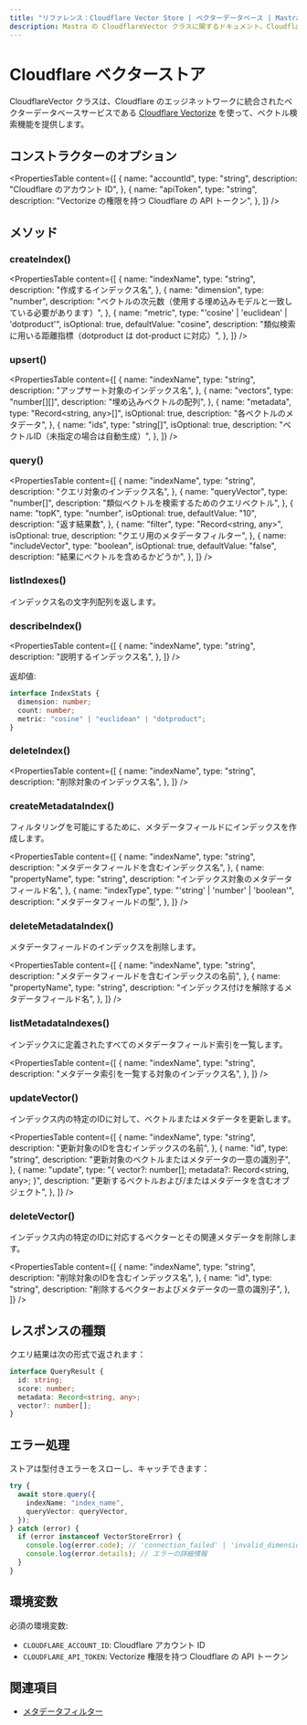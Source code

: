 ```yaml
---
title: "リファレンス：Cloudflare Vector Store | ベクターデータベース | Mastra ドキュメント"
description: Mastra の CloudflareVector クラスに関するドキュメント。Cloudflare Vectorize を用いたベクトル検索機能を提供します。
---
```


# Cloudflare ベクターストア

CloudflareVector クラスは、Cloudflare のエッジネットワークに統合されたベクターデータベースサービスである [Cloudflare Vectorize](https://developers.cloudflare.com/vectorize/) を使って、ベクトル検索機能を提供します。

## コンストラクターのオプション

<PropertiesTable
  content={[
    {
      name: "accountId",
      type: "string",
      description: "Cloudflare のアカウント ID",
    },
    {
      name: "apiToken",
      type: "string",
      description: "Vectorize の権限を持つ Cloudflare の API トークン",
    },
  ]}
/>

## メソッド

### createIndex()

<PropertiesTable
  content={[
    {
      name: "indexName",
      type: "string",
      description: "作成するインデックス名",
    },
    {
      name: "dimension",
      type: "number",
      description: "ベクトルの次元数（使用する埋め込みモデルと一致している必要があります）",
    },
    {
      name: "metric",
      type: "'cosine' | 'euclidean' | 'dotproduct'",
      isOptional: true,
      defaultValue: "cosine",
      description:
        "類似検索に用いる距離指標（dotproduct は dot-product に対応）",
    },
  ]}
/>

### upsert()

<PropertiesTable
  content={[
    {
      name: "indexName",
      type: "string",
      description: "アップサート対象のインデックス名",
    },
    {
      name: "vectors",
      type: "number[][]",
      description: "埋め込みベクトルの配列",
    },
    {
      name: "metadata",
      type: "Record<string, any>[]",
      isOptional: true,
      description: "各ベクトルのメタデータ",
    },
    {
      name: "ids",
      type: "string[]",
      isOptional: true,
      description: "ベクトルID（未指定の場合は自動生成）",
    },
  ]}
/>

### query()

<PropertiesTable
  content={[
    {
      name: "indexName",
      type: "string",
      description: "クエリ対象のインデックス名",
    },
    {
      name: "queryVector",
      type: "number[]",
      description: "類似ベクトルを検索するためのクエリベクトル",
    },
    {
      name: "topK",
      type: "number",
      isOptional: true,
      defaultValue: "10",
      description: "返す結果数",
    },
    {
      name: "filter",
      type: "Record<string, any>",
      isOptional: true,
      description: "クエリ用のメタデータフィルター",
    },
    {
      name: "includeVector",
      type: "boolean",
      isOptional: true,
      defaultValue: "false",
      description: "結果にベクトルを含めるかどうか",
    },
  ]}
/>

### listIndexes()

インデックス名の文字列配列を返します。

### describeIndex()

<PropertiesTable
  content={[
{
  name: "indexName",
  type: "string",
  description: "説明するインデックス名",
},
]}
/>

返却値:

```typescript copy
interface IndexStats {
  dimension: number;
  count: number;
  metric: "cosine" | "euclidean" | "dotproduct";
}
```


### deleteIndex()

<PropertiesTable
  content={[
    {
      name: "indexName",
      type: "string",
      description: "削除対象のインデックス名",
    },
  ]}
/>

### createMetadataIndex()

フィルタリングを可能にするために、メタデータフィールドにインデックスを作成します。

<PropertiesTable
  content={[
    {
      name: "indexName",
      type: "string",
      description: "メタデータフィールドを含むインデックス名",
    },
    {
      name: "propertyName",
      type: "string",
      description: "インデックス対象のメタデータフィールド名",
    },
    {
      name: "indexType",
      type: "'string' | 'number' | 'boolean'",
      description: "メタデータフィールドの型",
    },
  ]}
/>

### deleteMetadataIndex()

メタデータフィールドのインデックスを削除します。

<PropertiesTable
  content={[
    {
      name: "indexName",
      type: "string",
      description: "メタデータフィールドを含むインデックスの名前",
    },
    {
      name: "propertyName",
      type: "string",
      description: "インデックス付けを解除するメタデータフィールド名",
    },
  ]}
/>

### listMetadataIndexes()

インデックスに定義されたすべてのメタデータフィールド索引を一覧します。

<PropertiesTable
  content={[
    {
      name: "indexName",
      type: "string",
      description: "メタデータ索引を一覧する対象のインデックス名",
    },
  ]}
/>

### updateVector()

インデックス内の特定のIDに対して、ベクトルまたはメタデータを更新します。

<PropertiesTable
  content={[
    {
      name: "indexName",
      type: "string",
      description: "更新対象のIDを含むインデックスの名前",
    },
    {
      name: "id",
      type: "string",
      description: "更新対象のベクトルまたはメタデータの一意の識別子",
    },
    {
      name: "update",
      type: "{ vector?: number[]; metadata?: Record<string, any>; }",
      description: "更新するベクトルおよび/またはメタデータを含むオブジェクト",
    },
  ]}
/>

### deleteVector()

インデックス内の特定のIDに対応するベクターとその関連メタデータを削除します。

<PropertiesTable
  content={[
    {
      name: "indexName",
      type: "string",
      description: "削除対象のIDを含むインデックス名",
    },
    {
      name: "id",
      type: "string",
      description: "削除するベクターおよびメタデータの一意の識別子",
    },
  ]}
/>

## レスポンスの種類

クエリ結果は次の形式で返されます：

```typescript copy
interface QueryResult {
  id: string;
  score: number;
  metadata: Record<string, any>;
  vector?: number[];
}
```


## エラー処理

ストアは型付きエラーをスローし、キャッチできます：

```typescript copy
try {
  await store.query({
    indexName: "index_name",
    queryVector: queryVector,
  });
} catch (error) {
  if (error instanceof VectorStoreError) {
    console.log(error.code); // 'connection_failed' | 'invalid_dimension' | など
    console.log(error.details); // エラーの詳細情報
  }
}
```


## 環境変数

必須の環境変数:

- `CLOUDFLARE_ACCOUNT_ID`: Cloudflare アカウント ID
- `CLOUDFLARE_API_TOKEN`: Vectorize 権限を持つ Cloudflare の API トークン

## 関連項目

- [メタデータフィルター](../rag/metadata-filters)